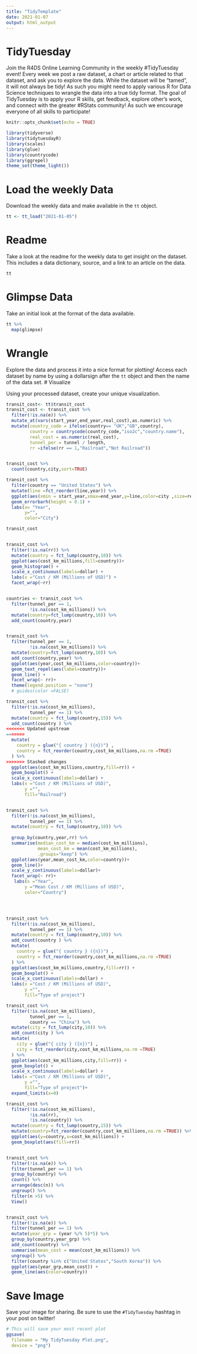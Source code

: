 ```yaml
---
title: "TidyTemplate"
date: 2021-01-07
output: html_output
---
```


# TidyTuesday

Join the R4DS Online Learning Community in the weekly #TidyTuesday event!
Every week we post a raw dataset, a chart or article related to that dataset, and ask you to explore the data.
While the dataset will be “tamed”, it will not always be tidy! As such you might need to apply various R for Data Science techniques to wrangle the data into a true tidy format.
The goal of TidyTuesday is to apply your R skills, get feedback, explore other’s work, and connect with the greater #RStats community!
As such we encourage everyone of all skills to participate!

```r

knitr::opts_chunk$set(echo = TRUE)

library(tidyverse)
library(tidytuesdayR)
library(scales)
library(glue)
library(countrycode)
library(ggrepel)
theme_set(theme_light())
```

# Load the weekly Data

Download the weekly data and make available in the `tt` object.

```r

tt <- tt_load("2021-01-05")

```


# Readme

Take a look at the readme for the weekly data to get insight on the dataset.
This includes a data dictionary, source, and a link to an article on the data.

```r

tt

```


# Glimpse Data

Take an initial look at the format of the data available.

```r

tt %>% 
  map(glimpse)

```

# Wrangle

Explore the data and process it into a nice format for plotting! Access each dataset by name by using a dollarsign after the `tt` object and then the name of the data set.
# Visualize

Using your processed dataset, create your unique visualization.

```r

transit_cost<- tt$transit_cost
transit_cost <- transit_cost %>% 
  filter(!is.na(e)) %>% 
  mutate_at(vars(start_year,end_year,real_cost),as.numeric) %>% 
  mutate(country_code = ifelse(country== "UK","GB",country),
         country = countrycode(country_code,"iso2c","country.name"),
         real_cost = as.numeric(real_cost),
         tunnel_per = tunnel / length,
         rr =ifelse(rr == 1,"Railroad","Not Railroad"))


transit_cost %>% 
  count(country,city,sort=TRUE)
```
```r
transit_cost %>% 
  filter(country == "United States") %>% 
  mutate(line =fct_reorder(line,year)) %>% 
  ggplot(aes(xmin = start_year,xmax=end_year,y=line,color=city ,size=real_cost)) +
  geom_errorbarh(height = 0.1) +
  labs(x= "Year",
       y="",
       color="City")

transit_cost 


transit_cost %>% 
  filter(!is.na(rr)) %>% 
  mutate(country = fct_lump(country,10)) %>% 
  ggplot(aes(cost_km_millions,fill=country))+
  geom_histogram() +
  scale_x_continuous(labels=dollar) +
  labs(x ="Cost / KM (Millions of USD)") +
  facet_wrap(~rr) 


countries <- transit_cost %>% 
  filter(tunnel_per == 1,
         !is.na(cost_km_millions)) %>% 
  mutate(country=fct_lump(country,10)) %>% 
  add_count(country,year) 


transit_cost %>% 
  filter(tunnel_per == 1,
         !is.na(cost_km_millions)) %>% 
  mutate(country=fct_lump(country,10)) %>% 
  add_count(country,year) %>% 
  ggplot(aes(year,cost_km_millions,color=country))+
  geom_text_repel(aes(label=country))+
  geom_line() +
  facet_wrap(~ rr)+
  theme(legend.position = "none")
  # guides(color =FALSE)

transit_cost %>% 
  filter(!is.na(cost_km_millions),
         tunnel_per == 1) %>% 
  mutate(country = fct_lump(country,15)) %>% 
  add_count(country ) %>% 
<<<<<<< Updated upstream
=======
  mutate(
    country = glue("{ country } ({n})") ,
    country = fct_reorder(country,cost_km_millions,na.rm =TRUE)
  ) %>% 
>>>>>>> Stashed changes
  ggplot(aes(cost_km_millions,country,fill=rr)) +
  geom_boxplot() +
  scale_x_continuous(labels=dollar) +
  labs(x ="Cost / KM (Millions of USD)",
       y ="",
       fill="Railroad")


transit_cost %>% 
  filter(!is.na(cost_km_millions),
         tunnel_per == 1) %>% 
  mutate(country = fct_lump(country,10)) %>%
  
  group_by(country,year,rr) %>% 
  summarise(median_cost_km = median(cost_km_millions),
            mean_cost_km = mean(cost_km_millions),
            .groups="keep") %>% 
  ggplot(aes(year,mean_cost_km,color=country))+
  geom_line()+
  scale_y_continuous(labels=dollar)+
  facet_wrap(~ rr)+
   labs(x ="Year",
       y ="Mean Cost / KM (Millions of USD)",
       color="Country")




transit_cost %>% 
  filter(!is.na(cost_km_millions),
         tunnel_per == 1) %>% 
  mutate(country = fct_lump(country,10)) %>% 
  add_count(country ) %>% 
  mutate(
    country = glue("{ country } ({n})") ,
    country = fct_reorder(country,cost_km_millions,na.rm =TRUE)
  ) %>% 
  ggplot(aes(cost_km_millions,country,fill=rr)) +
  geom_boxplot() +
  scale_x_continuous(labels=dollar) +
  labs(x ="Cost / KM (Millions of USD)",
       y ="",
       fill="Type of project")
```





















```r
transit_cost %>% 
  filter(!is.na(cost_km_millions),
         tunnel_per == 1,
         country == "China") %>% 
  mutate(city = fct_lump(city,10)) %>% 
  add_count(city ) %>% 
  mutate(
    city = glue("{ city } ({n})") ,
    city = fct_reorder(city,cost_km_millions,na.rm =TRUE)
  ) %>% 
  ggplot(aes(cost_km_millions,city,fill=rr)) +
  geom_boxplot() +
  scale_x_continuous(labels=dollar) +
  labs(x ="Cost / KM (Millions of USD)",
       y ="",
       fill="Type of project")+
  expand_limits(x=0)
```

















```r
transit_cost %>% 
  filter(!is.na(cost_km_millions),
         !is.na(rr),
         !is.na(country)) %>% 
  mutate(country = fct_lump(country,15)) %>% 
  mutate(country=fct_reorder(country,cost_km_millions,na.rm =TRUE)) %>% 
  ggplot(aes(y=country,x=cost_km_millions)) +
  geom_boxplot(aes(fill=rr))


transit_cost %>% 
  filter(!is.na(e)) %>% 
  filter(tunnel_per == 1) %>% 
  group_by(country) %>% 
  count() %>% 
  arrange(desc(n)) %>% 
  ungroup() %>% 
  filter(n >5) %>% 
  View()


transit_cost %>% 
  filter(!is.na(e)) %>% 
  filter(tunnel_per == 1) %>% 
  mutate(year_grp = (year %/% 5)*5) %>% 
  group_by(country,year_grp) %>% 
  add_count(country) %>% 
  summarise(mean_cost = mean(cost_km_millions)) %>% 
  ungroup() %>% 
  filter(country %in% c("United States","South Korea")) %>% 
  ggplot(aes(year_grp,mean_cost)) +
  geom_line(aes(color=country))

```

# Save Image

Save your image for sharing. Be sure to use the `#TidyTuesday` hashtag in your post on twitter! 

```r

# This will save your most recent plot
ggsave(
  filename = "My TidyTuesday Plot.png",
  device = "png")

```
